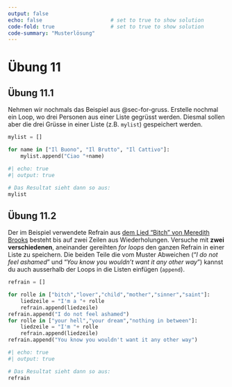 ```yaml
---
output: false
echo: false                      # set to true to show solution
code-fold: true                  # set to true to show solution
code-summary: "Musterlösung"    
---
```


# Übung 11

## Übung  11.1 {#sec-ex-for-loops-gruesse}

Nehmen wir nochmals das Beispiel aus @sec-for-gruss. Erstelle nochmal ein Loop, wo drei Personen aus einer Liste gegrüsst werden. Diesmal sollen aber die drei Grüsse in einer Liste (z.B. `mylist`) gespeichert werden.

```python
mylist = []

for name in ["Il Buono", "Il Brutto", "Il Cattivo"]:
    mylist.append("Ciao "+name)
```

```python
#| echo: true
#| output: true

# Das Resultat sieht dann so aus:
mylist
```

## Übung  11.2 {#sec-ex-loopoutput}
    
Der im Beispiel verwendete Refrain aus [dem Lied "Bitch" von Meredith Brooks](https://www.metrolyrics.com/bitch-lyrics-meredith-brooks.html) besteht bis auf zwei Zeilen aus Wiederholungen. Versuche mit **zwei verschiedenen**, aneinander gereihten *for loops* den ganzen Refrain in einer Liste zu speichern. Die beiden Teile die vom Muster Abweichen ("*I do not feel ashamed*" und "*You know you wouldn't want it any other way*") kannst du auch ausserhalb der Loops in die Listen einfügen (`append`).

```python
refrain = []

for rolle in ["bitch","lover","child","mother","sinner","saint"]:
    liedzeile = "I'm a "+ rolle 
    refrain.append(liedzeile)
refrain.append("I do not feel ashamed")
for rolle in ["your hell","your dream","nothing in between"]:
    liedzeile = "I'm "+ rolle 
    refrain.append(liedzeile)
refrain.append("You know you wouldn't want it any other way") 
```

```python
#| echo: true
#| output: true

# Das Resultat sieht dann so aus:
refrain
```
